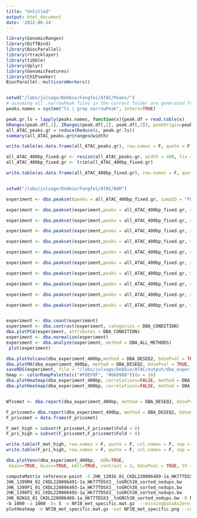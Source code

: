 ```yaml
---
title: "Untitled"
output: html_document
date: '2022-06-14'
---
```


```r

library(GenomicRanges)
library(DiffBind)
library(BiocParallel)
library(rtracklayer)
library(tibble)
library(dplyr)
library(GenomicFeatures)
library(ChIPseeker)
BiocParallel::multicoreWorkers()


setwd("/labs/julsage/Debbie/Fangfei/ATAC/Peaks/")
# assuming all .narrowPeak files in the current folder are generated from the clusters
peaks.names = system("ls | grep narrowPeak", intern=TRUE)

peak.gr.ls = lapply(peaks.names, function(x){peak.df = read.table(x)
GRanges(peak.df[,1], IRanges(peak.df[,2], peak.df[,3]), peakOrigin=peak.df[,4])})
all_ATAC_peaks.gr = reduce(Reduce(c, peak.gr.ls))
summary(all_ATAC_peaks.gr@ranges@width)

write.table(as.data.frame(all_ATAC_peaks.gr), row.names = F, quote = F, col.names = F, sep = "\t", file = "/labs/julsage/Debbie/ATAC/output/all_ATAC_peaks.bed")

all_ATAC_400bp_fixed.gr <- resize(all_ATAC_peaks.gr, width = 400, fix = "center")
all_ATAC_400bp_fixed.gr <- trim(all_ATAC_400bp_fixed.gr)

write.table(as.data.frame(all_ATAC_400bp_fixed.gr), row.names = F, quote = F, col.names = F, sep = "\t", file = "/labs/julsage/Debbie/Fangfei/ATAC/all_ATAC_400bp_fixed_FQ.bed")


setwd("/labs/julsage/Debbie/Fangfei/ATAC/BAM")

experiment <- dba.peakset(peaks = all_ATAC_400bp_fixed.gr, sampID = "FQ_SubQ_1", tissue = "SubQ", factor = "12N1G",condition = "SubQ", treatment = "Allograft", replicate = 1, bamReads = "FQ_SubQ_1_L2_mm10_nodups.bam", peak.caller = "narrowpeak")

experiment <- dba.peakset(experiment,peaks = all_ATAC_400bp_fixed.gr, sampID = "FQ_SubQ_2", tissue = "SubQ", factor = "12N1G",condition = "SubQ", treatment = "Allograft", replicate = 2, bamReads = "FQ_SubQ_2_L2_mm10_nodups.bam", peak.caller = "narrowpeak")

experiment <- dba.peakset(experiment,peaks = all_ATAC_400bp_fixed.gr, sampID = "FQ_SubQ_3", tissue = "SubQ", factor = "12N1G",condition = "SubQ", treatment = "Allograft", replicate = 3, bamReads = "FQ_SubQ_3_L2_mm10_nodups.bam", peak.caller = "narrowpeak")

experiment <- dba.peakset(experiment,peaks = all_ATAC_400bp_fixed.gr, sampID = "FQ_Liver_1", tissue = "Liver", factor = "12N1G",condition = "Liver_Met", treatment = "Allograft", replicate = 1, bamReads = "FQ_Liver_1_L2_mm10_nodups.bam", peak.caller = "narrowpeak")

experiment <- dba.peakset(experiment,peaks = all_ATAC_400bp_fixed.gr, sampID = "FQ_Liver_2", tissue = "Liver", factor = "12N1G",condition = "Liver_Met", treatment = "Allograft", replicate = 2, bamReads = "FQ_Liver_2_L2_mm10_nodups.bam", peak.caller = "narrowpeak")

experiment <- dba.peakset(experiment,peaks = all_ATAC_400bp_fixed.gr, sampID = "FQ_Liver_3", tissue = "Liver", factor = "12N1G",condition = "Liver_Met", treatment = "Allograft", replicate = 3, bamReads = "FQ_Liver_3_L2_mm10_nodups.bam", peak.caller = "narrowpeak")

experiment <- dba.peakset(experiment,peaks = all_ATAC_400bp_fixed.gr, sampID = "FQ_Brain_1", tissue = "Brain", factor = "12N1G",condition = "Brain_Met", treatment = "Allograft", replicate = 1, bamReads = "FQ_Brain_1_L4_mm10_nodups.bam", peak.caller = "narrowpeak")

experiment <- dba.peakset(experiment,peaks = all_ATAC_400bp_fixed.gr, sampID = "FQ_Brain_2", tissue = "Brain", factor = "12N1G",condition = "Brain_Met", treatment = "Allograft", replicate = 2, bamReads = "FQ_Brain_2_L2_mm10_nodups.bam", peak.caller = "narrowpeak")

experiment <- dba.peakset(experiment,peaks = all_ATAC_400bp_fixed.gr, sampID = "FQ_Brain_3", tissue = "Brain", factor = "12N1G",condition = "Brain_Met", treatment = "Allograft", replicate = 3, bamReads = "FQ_Brain_3_L2_mm10_nodups.bam", peak.caller = "narrowpeak")

experiment <- dba.peakset(experiment,peaks = all_ATAC_400bp_fixed.gr, sampID = "FQ_N2_1", tissue = "cells", factor = "12N1G",condition = "In_vitro", treatment = "In_vitro", replicate = 1, bamReads = "FQ_N2_1_L2_mm10_nodups.bam", peak.caller = "narrowpeak")

experiment <- dba.peakset(experiment,peaks = all_ATAC_400bp_fixed.gr, sampID = "FQ_N2_2", tissue = "cells", factor = "12N1G",condition = "In_vitro", treatment = "In_vitro", replicate = 1, bamReads = "FQ_N2_2_L2_mm10_nodups.bam", peak.caller = "narrowpeak")


experiment <- dba.count(experiment)
experiment <- dba.contrast(experiment, categories = DBA_CONDITION)
dba.plotPCA(experiment, attributes = DBA_CONDITION)
experiment <- dba.normalize(experiment)
experiment <- dba.analyze(experiment, method = DBA_ALL_METHODS)
 plot(experiment)

dba.plotVolcano(dba_experiment_400bp,method = DBA_DESEQ2, bUsePval = TRUE, th = 0.00001, fold=log2(2.5), contrast = 1)
dba.plotMA(dba_experiment_400bp, method = DBA_DESEQ2, bUsePval = TRUE, th = 0.00001, fold=log2(2.5), contrast = 2)
saveRDS(experiment, file = "/labs/julsage/Debbie/ATAC/output/dba_experiment_400bp.RDS")
hmap <- colorRampPalette(c("#FBEF0F", "#660980"))(n = 10)
dba.plotHeatmap(dba_experiment_400bp, correlations=FALSE, method = DBA_DESEQ2,bUsePval = TRUE, th = 0.0001, ,scale="row",contrast = 1)
dba.plotHeatmap(dba_experiment_400bp, correlations=FALSE, method = DBA_DESEQ2,bUsePval = TRUE, th = 0.0001, ,scale="row",contrast = 1)


WTvsmet <- dba.report(dba_experiment_400bp, method = DBA_DESEQ2, bUsePval = TRUE, th = 0.00001, fold=log2(2.5))

F_privsmet= dba.report(dba_experiment_400bp, method = DBA_DESEQ2, bUsePval = TRUE, th = 0.00001, fold=log2(2.5),contrast = 3)
F_privsmet = data.frame(F_privsmet)

F_met_high = subset(F_privsmet,F_privsmet$Fold < 0)
F_pri_high = subset(F_privsmet,F_privsmet$Fold > 0)

write.table(F_met_high, row.names = F, quote = F, col.names = F, sep = "\t", file = "/labs/julsage/Debbie/ATAC/output/analysis/F_met_high.txt")
write.table(F_pri_high, row.names = F, quote = F, col.names = F, sep = "\t", file = "/labs/julsage/Debbie/ATAC/output/analysis/F_pri_high.txt")

dba.plotVenn(dba_experiment_400bp,  bDB=TRUE,
 bGain=TRUE, bLoss=TRUE, bAll=TRUE, contrast = 3, bUsePval = TRUE, th = 0.00001)

```

```bash
computeMatrix reference-point -S JHK_12N1G_01_CKDL220006489-1a_HK77TDSX3_toGRCm38_sorted_nodups.bw JHK_1373M1_01_CKDL220006487-1a_HK77TDSX3_toGRCm38_sorted_nodups.bw JHK_1398M1_02_CKDL220006490-1a_HK77TDSX3_toGRCm38_sorted_nodups.bw 
JHK_1399M4_02_CKDL220006491-1a_HK77TDSX3__toGRCh38_sorted_nodups.bw
JHK_1399P1_01_CKDL220006493-1a_HK77TDSX3__toGRCh38_sorted_nodups.bw
JHK_1398P2_01_CKDL220006492-1a_HK77TDSX3__toGRCh38_sorted_nodups.bw
JHK_N2N1G_01_CKDL220006488-1a_HK77TDSX3__toGRCh38_sorted_nodups.bw -R NFIB_flox_met_specific.bed
-b 1000 -a 1000 -bs 5 -o NFIB_met_specific.mat.gz  --missingDataAsZero --referencePoint center
plotHeatmap -m NFIB_met_specific.mat.gz -out NFIB_met_specific.png --colorMap Blues --dpi 600 --heatmapHeight 5

```









